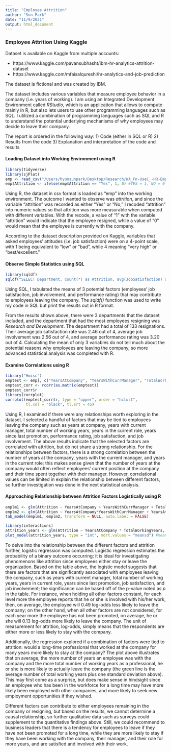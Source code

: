 ```yaml
---
title: "Employee Attrition"
author: "Sun Park"
date: "11/9/2021"
output: html_document
---
```


### Employee Attrition Using Kaggle

Dataset is available on Kaggle from multiple accounts: 

- https://www.kaggle.com/pavansubhasht/ibm-hr-analytics-attrition-dataset
- https://www.kaggle.com/mfaisalqureshi/hr-analytics-and-job-prediction

The dataset is fictional and was created by IBM. 

The dataset includes various variables that measure employee behavior in a company (i.e. years of working). I am using an Integrated Development Environment called *RStudio*, which is an application that allows to compute mainly in R, but also lets users to use other programming languages such as SQL. I utilized a combination of programming languages such as SQL and R to understand the potential underlying mechanisms of why employees may decide to leave their company.

The report is ordered in the following way: 
1) Code (either in SQL or R)
2) Results from the code
3) Explanation and interpretation of the code and results 

#### Loading Dataset into Working Environment using R

```r
library(tidyverse)
library(sjPlot)
emp <- read_csv("/Users/hyunsunpark/Desktop/Research/WA_Fn-UseC_-HR-Employee-Attrition.csv")
emp$Attrition <- ifelse(emp$Attrition == "Yes", 1, 0) #YES = 1, NO = 0
```

Using R, the dataset in csv format is loaded as "emp" into the working environment. The outcome I wanted to observe was _attrition_, and since the variable "attrition" was recorded as either "Yes" or "No," I recoded "attrition" into numeric values so that attrition was more measurable when computed with different variables. With the recode, a value of "1" with the variable "attrition" would indicate that the employee resigned, while a value of "0" would mean that the employee is currently with the company. 

According to the dataset description provided on Kaggle, variables that asked employees' attitudes (i.e. job satisfaction) were on a 4-point scale, with 1 being equivalent to "low" or "bad", while 4 meaning "very high" or "best/excellent." 

#### Observe Simple Statistics using SQL 

```r
library(sqldf)
sqldf("SELECT Department, count(*) as Attrition, avg(JobSatisfaction) as avg_jobsat, avg(JobInvolvement) as avg_jobinvolve, avg(PerformanceRating) as avg_perfrate FROM emp WHERE Attrition = 1 GROUP BY Department ORDER BY Attrition DESC LIMIT 10")
```

Using SQL, I tabulated the means of 3 potential factors (employees' job satisfaciton, job involvement, and performance rating) that may contribute to employees leaving the company. The _sqldf()_ function was used to write my code in SQL but print the results out in R format. 

From the results shown above, there were 3 departments that the dataset included, and the department that had the most employees resigning was _Research and Development_. The department had a total of 133 resignations. Their average job satisfaction rate was 2.46 out of 4, average job involvement was 2.56 out of 4, and average performance rating was 3.20 out of 4. Calculating the mean of only 3 variables do not tell much about the potential reasons why employees are leaving the company, so more advanced statistical analysis was completed with R. 

#### Examine Correlations using R

```r
library("Hmisc")
emptest <- emp[, c("YearsAtCompany", "YearsWithCurrManager", "TotalWorkingYears", "YearsInCurrentRole", "YearsSinceLastPromotion", "PerformanceRating", "JobSatisfaction", "JobInvolvement", "Attrition")]
emptest_corr <- rcorr(as.matrix(emptest))
emptest_corr$r 
library(corrplot)
corrplot(emptest_corr$r, type = "upper", order = "hclust", 
         tl.col = "black", tl.srt = 45)
```

Using R, I examined if there were any relationships worth exploring in the dataset. I selected a handful of factors that may be tied to employees leaving the company such as years at company, years with current manager, total number of working years, years in the current role, years since last promotion, performance rating, job satisfaction, and job involvement. The above results indicate that the selected factors are correlated with attrition, but do not share a strong relationship. For the relationships between factors, there is a strong correlation between the number of years at the company, years with the current manager, and years in the current role; this makes sense given that the number of years at the company would often reflect employees' current position at the company and their time spent together with their manager. However, correlational values can be limited in explain the relationship between different factors, so further investigation was done in the next statistical analysis. 

#### Approaching Relationship between Attrition Factors Logistically using R

```r
emplm1 <- glm(Attrition ~ YearsAtCompany + YearsWithCurrManager + TotalWorkingYears + YearsInCurrentRole + YearsSinceLastPromotion + PerformanceRating + JobSatisfaction + JobInvolvement, data = emptest, family=binomial)
emplm2 <- glm(Attrition ~ YearsAtCompany*YearsWithCurrManager + YearsAtCompany*TotalWorkingYears + YearsWithCurrManager*TotalWorkingYears + YearsAtCompany*YearsInCurrentRole + YearsWithCurrManager*YearsInCurrentRole + TotalWorkingYears*YearsInCurrentRole + YearsAtCompany*YearsSinceLastPromotion + YearsWithCurrManager*YearsSinceLastPromotion + TotalWorkingYears*YearsSinceLastPromotion + YearsInCurrentRole*YearsSinceLastPromotion + YearsAtCompany*PerformanceRating + YearsWithCurrManager*PerformanceRating + TotalWorkingYears*PerformanceRating + YearsInCurrentRole*PerformanceRating + YearsSinceLastPromotion*PerformanceRating + JobSatisfaction*YearsAtCompany + JobSatisfaction*YearsWithCurrManager + JobSatisfaction*TotalWorkingYears + JobSatisfaction*YearsInCurrentRole + JobSatisfaction*YearsSinceLastPromotion + JobSatisfaction*PerformanceRating + JobSatisfaction*JobInvolvement + JobInvolvement*YearsAtCompany + JobInvolvement*YearsWithCurrManager + JobInvolvement*TotalWorkingYears + JobInvolvement*YearsInCurrentRole + JobInvolvement*YearsSinceLastPromotion + JobInvolvement*PerformanceRating, data = emptest, family=binomial)
tab_model(emplm1, emplm2, transform = NULL, auto.label = FALSE)
```

```r
library(interactions)
attrition_years <- glm(Attrition ~ YearsAtCompany * TotalWorkingYears, data = emp)
plot_model(attrition_years, type = "int", mdrt.values = "meansd") #meansd = uses the mean value of the moderator as well as one standard deviation below and above mean value to plot the effect of the moderator on the independent variable
```

To delve into the relationship between the different factors and attrition further, logistic regression was computed. Logistic regression estimates the probability of a binary outcome occurring; it is ideal for investigating phenomenons like attrition since employees either stay or leave the organization. Based on the table above, the logistic model suggests that there are factors that are significantly associated with employees leaving the company, such as years with current manager, total number of working years, years in current role, years since last promotion, job satisfaction, and job involvement; the significance can be based off of the p-value noted as _p_ in the table. For instance, when holding all other factors constant, for each level more the employee reports that he or she is involved with his/her work, then, on average, the employee will 0.49 log-odds less likely to leave the company; on the other hand, when all other factors are not considered, for each year more the employee has not been promoted, on average, he or she will 0.13 log-odds more likely to leave the company. The unit of measurement for attrition, log-odds, simply means that the respondents are either more or less likely to stay with the company. 

Additionally, the regression explored if a combination of factors were tied to attrition: would a long-time professional that worked at the company for many years more likely to stay at the company? The plot above illustrates that on average, the more number of years an employee was with the company and the more total number of working years as a professional, he or she is more likely to actually leave the company (the green line is the average number of total working years plus one standard deviation above). This may first come as a surprise, but does make sense in hindsight since an employee who has been in the workforce for a long time may have more likely been employed with other companies, and more likely to seek new employment opportunities if they wished.  

Different factors can contribute to either employees remaining in the company or resigning, but based on the results, we cannot determine a causal relationship, so further qualitative data such as surveys could supplement to the quantitative findings above. Still, we could recommend to business leaders that there is a tendency for employees to leave if they have not been promoted for a long time, while they are more likely to stay if they have been working with the company, their manager, and their role for more years, and are satisfied and involved with their work. 

